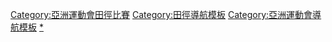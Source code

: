{{Navbox
|name = 亞洲運動會田徑比賽
|title = [[亞洲運動會田徑比賽]]
|listclass = hlist

|imageleft = [[Image:Athletics pictogram.svg|50px]]
|liststyle = padding-right:50px
|list1 = 
* [[1951年亞洲運動會田徑比賽|1951]]
* [[1954年亞洲運動會田徑比賽|1954]]
* [[1962年亞洲運動會田徑比賽|1962]]
* [[1966年亞洲運動會田徑比賽|1966]]
* [[1970年亞洲運動會田徑比賽|1970]]
* [[1974年亞洲運動會田徑比賽|1974]]
* [[1978年亞洲運動會田徑比賽|1978]]
* [[1982年亞洲運動會田徑比賽|1982]]
* [[1986年亞洲運動會田徑比賽|1986]]
* [[1990年亞洲運動會田徑比賽|1990]]
* [[1994年亞洲運動會田徑比賽|1994]]
* [[1998年亞洲運動會田徑比賽|1998]]
* [[2002年亞洲運動會田徑比賽|2002]]
* [[2006年亞洲運動會田徑比賽|2006]]
* [[2010年亞洲運動會田徑比賽|2010]]
* [[2014年亞洲運動會田徑比賽|2014]]
* [[2018年亞洲運動會田徑比賽|2018]]
|below = [[亞洲運動會田徑紀錄列表|紀錄列表]]
}}<includeonly>[[Category:亞洲運動會田徑比賽]]</includeonly><noinclude>
[[Category:田徑導航模板]]
[[Category:亞洲運動會導航模板]]
[[Category:亞洲運動會田徑比賽|*]]
</noinclude>